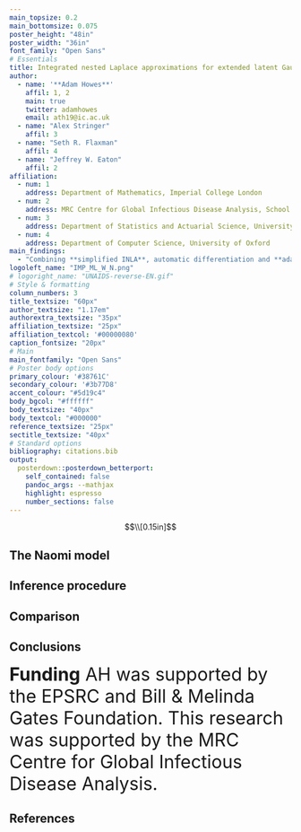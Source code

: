 ```yaml
---
main_topsize: 0.2
main_bottomsize: 0.075
poster_height: "48in"
poster_width: "36in"
font_family: "Open Sans"
# Essentials
title: Integrated nested Laplace approximations for extended latent Gaussian models, with application to the Naomi HIV model
author:
  - name: '**Adam Howes**'
    affil: 1, 2
    main: true
    twitter: adamhowes
    email: ath19@ic.ac.uk
  - name: "Alex Stringer"
    affil: 3
  - name: "Seth R. Flaxman"
    affil: 4
  - name: "Jeffrey W. Eaton"
    affil: 2
affiliation:
  - num: 1
    address: Department of Mathematics, Imperial College London
  - num: 2
    address: MRC Centre for Global Infectious Disease Analysis, School of Public Health, Imperial College London
  - num: 3
    address: Department of Statistics and Actuarial Science, University of Waterloo
  - num: 4
    address: Department of Computer Science, University of Oxford
main_findings:
  - "Combining **simplified INLA**, automatic differentiation and **adaptive Gauss-Hermite quadrature** for fast and accurate inference in a challenging, real-world problem"
logoleft_name: "IMP_ML_W_N.png"
# logoright_name: "UNAIDS-reverse-EN.gif"
# Style & formatting
column_numbers: 3
title_textsize: "60px"
author_textsize: "1.17em"
authorextra_textsize: "35px"
affiliation_textsize: "25px"
affiliation_textcol: '#00000080'
caption_fontsize: "20px"
# Main
main_fontfamily: "Open Sans"
# Poster body options
primary_colour: '#38761C'
secondary_colour: '#3b77D8'
accent_colour: "#5d19c4"
body_bgcol: "#ffffff"
body_textsize: "40px"
body_textcol: "#000000"
reference_textsize: "25px"
sectitle_textsize: "40px"
# Standard options
bibliography: citations.bib
output: 
  posterdown::posterdown_betterport:
    self_contained: false
    pandoc_args: --mathjax
    highlight: espresso
    number_sections: false
---
```


<!-- Using LaTeX to create spacing -->
$$\\[0.15in]$$

## The Naomi model

## Inference procedure

## Comparison

## Conclusions

<font size="6"> **Funding** AH was supported by the EPSRC and Bill & Melinda Gates Foundation. This research was supported by the MRC Centre for Global Infectious Disease Analysis. </font>

## References

<div id="refs" class="references"></div>

